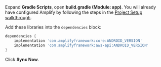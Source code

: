 Expand **Gradle Scripts**, open **build.gradle (Module: app)**. You will already have configured Amplify by following the steps in the [Project Setup walkthrough](/lib-v1/project-setup/create-application).

Add these libraries into the `dependencies` block:
```groovy
dependencies {
    implementation 'com.amplifyframework:core:ANDROID_VERSION'
    implementation 'com.amplifyframework:aws-api:ANDROID_VERSION'
}
```

Click **Sync Now**.
